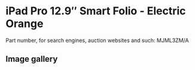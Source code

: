 
# iPad Pro 12.9″ Smart Folio - Electric Orange

Part number, for search engines, auction websites and such: MJML3ZM/A

## Image gallery

<div style={{ width: "768px" }}>
  <GalleryComponent
    images={[
      {
        original: "/everysource/MJML3.webp",
        thumbnail: "/everypreview/MJML3.webp",
      }
    ]}
  />
</div>